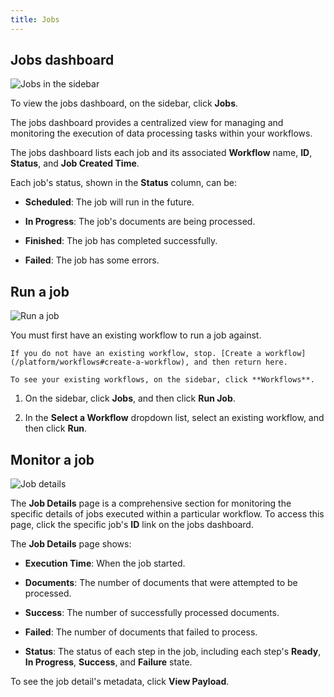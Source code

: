 ```yaml
---
title: Jobs
---
```

## Jobs dashboard

![Jobs in the sidebar](/img/platform/Jobs-Sidebar.png)

To view the jobs dashboard, on the sidebar, click **Jobs**.

The jobs dashboard provides a centralized view for managing and monitoring the execution of data processing tasks within your workflows.

The jobs dashboard lists each job and its associated **Workflow** name, **ID**, **Status**, and **Job Created Time**.

Each job's status, shown in the **Status** column, can be:
    
*   **Scheduled**: The job will run in the future.
    
*   **In Progress**: The job's documents are being processed.
    
*   **Finished**: The job has completed successfully.
    
*   **Failed**: The job has some errors.

## Run a job

![Run a job](/img/platform/Run-Job.png)

<Warning>
    You must first have an existing workflow to run a job against.

    If you do not have an existing workflow, stop. [Create a workflow](/platform/workflows#create-a-workflow), and then return here.

    To see your existing workflows, on the sidebar, click **Workflows**.
</Warning>

1.  On the sidebar, click **Jobs**, and then click **Run Job**.
    
2.  In the **Select a Workflow** dropdown list, select an existing workflow, and then click **Run**.

## Monitor a job

![Job details](/img/platform/Job-Details.png)

The **Job Details** page is a comprehensive section for monitoring the specific details of jobs executed within a particular workflow. To access this page, click the specific job's **ID** link on the jobs dashboard.

The **Job Details** page shows:

*   **Execution Time**: When the job started.

*   **Documents**: The number of documents that were attempted to be processed.

*   **Success**: The number of successfully processed documents.

*   **Failed**: The number of documents that failed to process.

*   **Status**: The status of each step in the job, including each step's **Ready**, **In Progress**, **Success**, and **Failure** state.

To see the job detail's metadata, click **View Payload**.